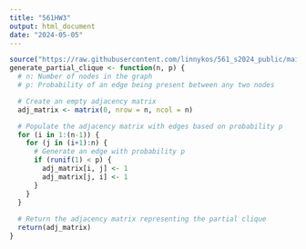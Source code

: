 ```yaml
---
title: "561HW3"
output: html_document
date: "2024-05-05"
---
```

```r
source("https://raw.githubusercontent.com/linnykos/561_s2024_public/main/HW2_files/random_graph_functions.R")
generate_partial_clique <- function(n, p) {
  # n: Number of nodes in the graph
  # p: Probability of an edge being present between any two nodes

  # Create an empty adjacency matrix
  adj_matrix <- matrix(0, nrow = n, ncol = n)

  # Populate the adjacency matrix with edges based on probability p
  for (i in 1:(n-1)) {
    for (j in (i+1):n) {
      # Generate an edge with probability p
      if (runif(1) < p) {
        adj_matrix[i, j] <- 1
        adj_matrix[j, i] <- 1
      }
    }
  }
  
  # Return the adjacency matrix representing the partial clique
  return(adj_matrix)
}
```
